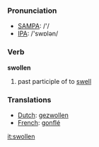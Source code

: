 === Pronunciation ===
*[[w:SAMPA|SAMPA]]: /'/
*[[w:IPA|IPA]]: /'swɒlən/

=== Verb ===

'''swollen'''

# past participle of to [[swell]]

=== Translations ===
*[[Dutch]]: [[gezwollen]]
*[[French]]: [[gonflé]]

[[it:swollen]]